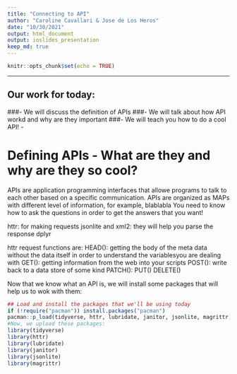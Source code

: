 ```yaml
---
title: "Connecting to API"
author: "Caroline Cavallari & Jose de Los Heros"
date: "10/30/2021"
output: html_document
output: ioslides_presentation
keep_md: true 
---
```


```r
knitr::opts_chunk$set(echo = TRUE)
```
---

## Our work for today:
###- We will discuss the definition of APIs
###- We will talk about how API workd and why are they important
###- We will teach you how to do a cool API!
-
      
      
# Defining APIs - What are they and why are they so cool?
APIs are application programming interfaces that allowe programs to talk to each other based on a specific communication.
APIs are organized as MAPs with different level of information, for example, blablabla
You need to know how to ask the questions in order to get the answers that you want!

httr: for making requests
jsonlite and xml2: they will help you parse the response
dplyr



httr request functions are:
HEAD(): getting the body  of the meta data without the data itself in order to understand the variablesyou are dealing with
GET(): getting information from the web into your scripts
POST(): write back to a data store of some kind
PATCH(): 
PUT()
DELETE()

    
    
Now that we know what an API is, we will install some packages that will help us to wok with them:
```r

## Load and install the packages that we'll be using today
if (!require("pacman")) install.packages("pacman")
pacman::p_load(tidyverse, httr, lubridate, janitor, jsonlite, magrittr)
#Now, we upload these packages:
library(tidyverse)
library(httr)
library(lubridate)
library(janitor)
library(jsonlite)
library(magrittr)

```



```r


```



```r


```


